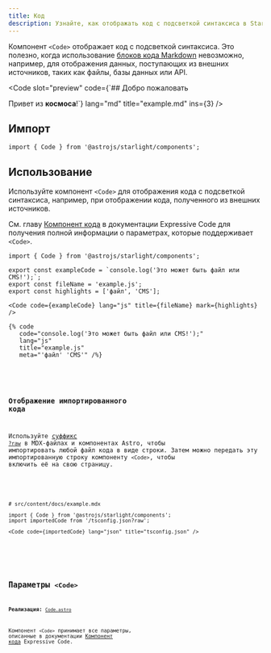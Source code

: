 ```yaml
---
title: Код
description: Узнайте, как отображать код с подсветкой синтаксиса в Starlight без блоков кода Markdown.
---
```



Компонент `<Code>` отображает код с подсветкой синтаксиса.
Это полезно, когда использование [блоков кода Markdown](/ru/guides/authoring-content/#блоки-кода) невозможно, например, для отображения данных, поступающих из внешних источников, таких как файлы, базы данных или API.


<Preview>

<Code
	slot="preview"
	code={`## Добро пожаловать

Привет из **космоса**!`}
lang="md"
title="example.md"
ins={3}
/>

</Preview>

## Импорт

```tsx
import { Code } from '@astrojs/starlight/components';
```

## Использование

Используйте компонент `<Code>` для отображения кода с подсветкой синтаксиса, например, при отображении кода, полученного из внешних источников.

См. главу [Компонент кода](https://expressive-code.com/key-features/code-component/) в документации Expressive Code для получения полной информации о параметрах, которые поддерживает `<Code>`.

<Preview>

```mdx
import { Code } from '@astrojs/starlight/components';

export const exampleCode = `console.log('Это может быть файл или CMS!');`;
export const fileName = 'example.js';
export const highlights = ['файл', 'CMS'];

<Code code={exampleCode} lang="js" title={fileName} mark={highlights} />
```

<Fragment slot="markdoc">

```markdoc
{% code
   code="console.log('Это может быть файл или CMS!');"
   lang="js"
   title="example.js"
   meta="'файл' 'CMS'" /%}
```

</Fragment>


<Code
	slot="preview"
	code={exampleCode}
	lang="js"
	title={fileName}
	mark={highlights}
/>

</Preview>

### Отображение импортированного кода

Используйте [суффикс `?raw`](https://vite.dev/guide/assets#importing-asset-as-string) в MDX-файлах и компонентах Astro, чтобы импортировать любой файл кода в виде строки.
Затем можно передать эту импортированную строку компоненту `<Code>`, чтобы включить её на свою страницу.

<Preview>

```mdx "?raw"
# src/content/docs/example.mdx

import { Code } from '@astrojs/starlight/components';
import importedCode from '/tsconfig.json?raw';

<Code code={importedCode} lang="json" title="tsconfig.json" />
```


<Code slot="preview" code={importedCode} lang="json" title="tsconfig.json" />

</Preview>

## Параметры `<Code>`

**Реализация:** [`Code.astro`](https://github.com/expressive-code/expressive-code/blob/main/packages/astro-expressive-code/components/Code.astro)

Компонент `<Code>` принимает все параметры, описанные в документации [Компонент кода](https://expressive-code.com/key-features/code-component/#available-props) Expressive Code.
